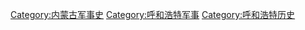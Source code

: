 [[Category:内蒙古军事史|Category:内蒙古军事史]]
[[Category:呼和浩特军事|Category:呼和浩特军事]]
[[Category:呼和浩特历史|Category:呼和浩特历史]]